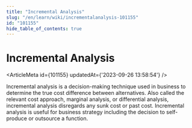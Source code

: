```yaml
---
title: "Incremental Analysis"
slug: "/en/learn/wiki/incrementalanalysis-101155"
id: "101155"
hide_table_of_contents: true
---
```



# Incremental Analysis

<ArticleMeta id={101155} updatedAt={'2023-09-26 13:58:54'} />
<div className='border-solid border-b border-t-0 my-4 border-[var(--ifm-color-gray-300)]' />

Incremental analysis is a decision-making technique used in business to determine the true cost difference between alternatives. Also called the relevant cost approach, marginal analysis, or differential analysis, incremental analysis disregards any sunk cost or past cost. Incremental analysis is useful for business strategy including the decision to self-produce or outsource a function.
